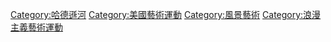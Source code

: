 {{Commons cat|Hudson River School}}

[[Category:哈德遜河|Category:哈德遜河]]
[[Category:美國藝術運動|Category:美國藝術運動]]
[[Category:風景藝術|Category:風景藝術]]
[[Category:浪漫主義藝術運動|Category:浪漫主義藝術運動]]